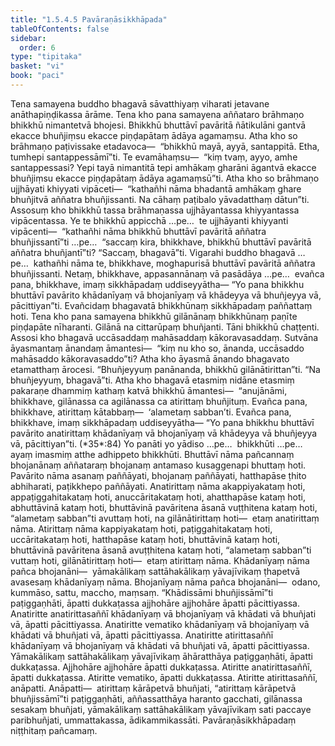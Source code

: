 ```yaml
---
title: "1.5.4.5 Pavāraṇāsikkhāpada"
tableOfContents: false
sidebar:
  order: 6
type: "tipitaka"
basket: "vi"
book: "paci"
---
```



<DynamicBreadcrumb />

<Division number="236" book="paci" bookNo="2" page="109">

<Paragraph number="765" book="paci">
Tena samayena buddho bhagavā sāvatthiyaṃ viharati jetavane anāthapiṇḍikassa ārāme. Tena kho pana samayena aññataro brāhmaṇo bhikkhū nimantetvā bhojesi. Bhikkhū bhuttāvī pavāritā ñātikulāni gantvā ekacce bhuñjiṃsu ekacce piṇḍapātaṃ ādāya agamaṃsu. Atha kho so brāhmaṇo paṭivissake etadavoca—  “bhikkhū mayā, ayyā, santappitā. Etha, tumhepi santappessāmī”ti. Te evamāhaṃsu—  “kiṃ tvaṃ, ayyo, amhe santappessasi? Yepi tayā nimantitā tepi amhākaṃ gharāni āgantvā ekacce bhuñjiṃsu ekacce piṇḍapātaṃ ādāya agamaṃsū”ti.
</Paragraph>

<Paragraph number="766" book="paci">
Atha kho so brāhmaṇo ujjhāyati khiyyati vipāceti—  “kathañhi nāma bhadantā amhākaṃ ghare bhuñjitvā aññatra bhuñjissanti. Na cāhaṃ paṭibalo yāvadatthaṃ dātun”ti.
</Paragraph>

<Paragraph number="767" book="paci">
Assosuṃ kho bhikkhū tassa brāhmaṇassa ujjhāyantassa khiyyantassa vipācentassa. Ye te bhikkhū appicchā …pe…  te ujjhāyanti khiyyanti vipācenti—  “kathañhi nāma bhikkhū bhuttāvī pavāritā aññatra bhuñjissantī”ti …pe…  “saccaṃ kira, bhikkhave, bhikkhū bhuttāvī pavāritā aññatra bhuñjantī”ti? “Saccaṃ, bhagavā”ti. Vigarahi buddho bhagavā …pe…  kathañhi nāma te, bhikkhave, moghapurisā bhuttāvī pavāritā aññatra bhuñjissanti. Netaṃ, bhikkhave, appasannānaṃ vā pasādāya …pe…  evañca pana, bhikkhave, imaṃ sikkhāpadaṃ uddiseyyātha—
</Paragraph>

<Paragraph number="768" book="paci">
<Emphasis>“Yo pana bhikkhu bhuttāvī pavārito khādanīyaṃ vā bhojanīyaṃ vā khādeyya vā bhuñjeyya vā, pācittiyan”</Emphasis>ti.
</Paragraph>

<Paragraph number="769" book="paci">
Evañcidaṃ bhagavatā bhikkhūnaṃ sikkhāpadaṃ paññattaṃ hoti.
</Paragraph>

</Division>
<Division number="237" book="paci" bookNo="2" page="110">

<Paragraph number="770" book="paci">
Tena kho pana samayena bhikkhū gilānānaṃ bhikkhūnaṃ paṇīte piṇḍapāte nīharanti. Gilānā na cittarūpaṃ bhuñjanti. Tāni bhikkhū chaṭṭenti. Assosi kho bhagavā uccāsaddaṃ mahāsaddaṃ kākoravasaddaṃ. Sutvāna āyasmantaṃ ānandaṃ āmantesi—  “kiṃ nu kho so, ānanda, uccāsaddo mahāsaddo kākoravasaddo”ti? Atha kho āyasmā ānando bhagavato etamatthaṃ ārocesi. “Bhuñjeyyuṃ panānanda, bhikkhū gilānātirittan”ti. “Na bhuñjeyyuṃ, bhagavā”ti. Atha kho bhagavā etasmiṃ nidāne etasmiṃ pakaraṇe dhammiṃ kathaṃ katvā bhikkhū āmantesi—  “anujānāmi, bhikkhave, gilānassa ca agilānassa ca atirittaṃ bhuñjituṃ. Evañca pana, bhikkhave, atirittaṃ kātabbaṃ—  ‘alametaṃ sabban’ti. Evañca pana, bhikkhave, imaṃ sikkhāpadaṃ uddiseyyātha—
</Paragraph>

</Division>
<Division number="238" book="paci" bookNo="2" page="111">

<Paragraph number="771" book="paci">
<Emphasis>“Yo pana bhikkhu bhuttāvī pavārito anatirittaṃ khādanīyaṃ vā bhojanīyaṃ vā khādeyya vā bhuñjeyya vā, pācittiyan”</Emphasis>ti. (*35*:<Emphasis>84</Emphasis>)
</Paragraph>

</Division>
<Division number="239" book="paci" bookNo="2" page="111">

<Paragraph number="772" book="paci">
<Emphasis>Yo panā</Emphasis>ti yo yādiso …pe…  <Emphasis>bhikkhū</Emphasis>ti …pe…  ayaṃ imasmiṃ atthe adhippeto bhikkhūti.
</Paragraph>

<Paragraph number="773" book="paci">
<Emphasis>Bhuttāvī</Emphasis> nāma pañcannaṃ bhojanānaṃ aññataraṃ bhojanaṃ antamaso kusaggenapi bhuttaṃ hoti.
</Paragraph>

<Paragraph number="774" book="paci">
<Emphasis>Pavārito</Emphasis> nāma asanaṃ paññāyati, bhojanaṃ paññāyati, hatthapāse ṭhito abhiharati, paṭikkhepo paññāyati.
</Paragraph>

<Paragraph number="775" book="paci">
<Emphasis>Anatirittaṃ</Emphasis> nāma akappiyakataṃ hoti, appaṭiggahitakataṃ hoti, anuccāritakataṃ hoti, ahatthapāse kataṃ hoti, abhuttāvinā kataṃ hoti, bhuttāvinā pavāritena āsanā vuṭṭhitena kataṃ hoti, “alametaṃ sabban”ti avuttaṃ hoti, na gilānātirittaṃ hoti—  etaṃ anatirittaṃ nāma.
</Paragraph>

<Paragraph number="776" book="paci">
<Emphasis>Atirittaṃ</Emphasis> nāma kappiyakataṃ hoti, paṭiggahitakataṃ hoti, uccāritakataṃ hoti, hatthapāse kataṃ hoti, bhuttāvinā kataṃ hoti, bhuttāvinā pavāritena āsanā avuṭṭhitena kataṃ hoti, “alametaṃ sabban”ti vuttaṃ hoti, gilānātirittaṃ hoti—  etaṃ atirittaṃ nāma.
</Paragraph>

<Paragraph number="777" book="paci">
<Emphasis>Khādanīyaṃ</Emphasis> nāma pañca bhojanāni—  yāmakālikaṃ sattāhakālikaṃ yāvajīvikaṃ ṭhapetvā avasesaṃ khādanīyaṃ nāma.
</Paragraph>

<Paragraph number="778" book="paci">
<Emphasis>Bhojanīyaṃ</Emphasis> nāma pañca bhojanāni—  odano, kummāso, sattu, maccho, maṃsaṃ.
</Paragraph>

<Paragraph number="779" book="paci">
“Khādissāmi bhuñjissāmī”ti paṭiggaṇhāti, āpatti dukkaṭassa ajjhohāre ajjhohāre āpatti pācittiyassa.
</Paragraph>

</Division>
<Division number="240" book="paci" bookNo="2" page="111">

<Paragraph number="780" book="paci">
Anatiritte anatirittasaññī khādanīyaṃ vā bhojanīyaṃ vā khādati vā bhuñjati vā, āpatti pācittiyassa. Anatiritte vematiko khādanīyaṃ vā bhojanīyaṃ vā khādati vā bhuñjati vā, āpatti pācittiyassa. Anatiritte atirittasaññī khādanīyaṃ vā bhojanīyaṃ vā khādati vā bhuñjati vā, āpatti pācittiyassa.
</Paragraph>

<Paragraph number="781" book="paci">
Yāmakālikaṃ sattāhakālikaṃ yāvajīvikaṃ āhāratthāya paṭiggaṇhāti, āpatti dukkaṭassa. Ajjhohāre ajjhohāre āpatti dukkaṭassa. Atiritte anatirittasaññī, āpatti dukkaṭassa. Atiritte vematiko, āpatti dukkaṭassa. Atiritte atirittasaññī, anāpatti.
</Paragraph>

</Division>
<Division number="241" book="paci" bookNo="2" page="112">

<Paragraph number="782" book="paci">
Anāpatti—  atirittaṃ kārāpetvā bhuñjati, “atirittaṃ kārāpetvā bhuñjissāmī”ti paṭiggaṇhāti, aññassatthāya haranto gacchati, gilānassa sesakaṃ bhuñjati, yāmakālikaṃ sattāhakālikaṃ yāvajīvikaṃ sati paccaye paribhuñjati, ummattakassa, ādikammikassāti.

</Paragraph>
</Division>

<Paragraph number="783" type="center" book="paci">
Pavāraṇāsikkhāpadaṃ niṭṭhitaṃ pañcamaṃ.
</Paragraph>